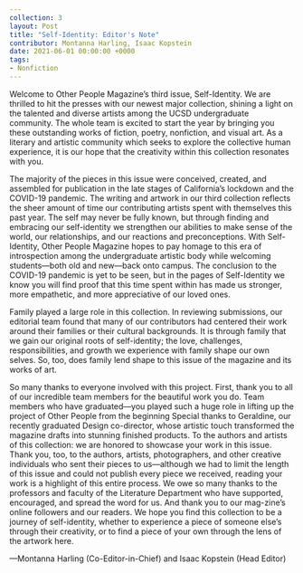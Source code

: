 ---
collection: 3
layout: Post
title: "Self-Identity: Editor's Note"
contributor: Montanna Harling, Isaac Kopstein
date: 2021-06-01 00:00:00 +0000
tags: 
- Nonfiction
---
Welcome to Other People Magazine’s third issue, Self-Identity. We are thrilled to hit the presses with our newest major collection, shining a light on the talented and diverse artists among the UCSD undergraduate community. The whole team is excited to start the year by bringing you these outstanding works of fiction, poetry, nonfiction, and visual art. As a literary and artistic community which seeks to explore the collective human experience, it is our hope that the creativity within this collection resonates with you.

The majority of the pieces in this issue were conceived, created, and assembled for publication in the late stages of California’s lockdown and the COVID-19 pandemic. The writing and artwork in our third collection reflects the sheer amount of time our contributing artists spent with themselves this past year. The self may never be fully known, but through finding and embracing our self-identity we strengthen our abilities to make sense of the world, our relationships, and our reactions and preconceptions. With Self-Identity, Other People Magazine hopes to pay homage to this era of introspection among the undergraduate artistic body while
welcoming students&mdash;both old and new&mdash;back onto campus. The conclusion to the COVID-19 pandemic is yet to be seen, but in the pages of Self-Identity we know you will find proof that this time spent within has made us stronger, more empathetic,
and more appreciative of our loved ones.

Family played a large role in this collection. In reviewing submissions, our editorial team found that many of our contributors had centered their work around their families or their cultural backgrounds. It is through family that we gain our original roots of self-identity; the love, challenges, responsibilities, and growth we experience with family shape our own selves. So, too, does family lend shape to this issue of the magazine and its works of art.

So many thanks to everyone involved with this project. First, thank you to all of our incredible team members for the beautiful work you do. Team members who have graduated—you played such a huge role in lifting up the project of Other People from the beginning Special thanks to Geraldine, our recently graduated Design co-director, whose artistic touch transformed the magazine drafts into stunning finished products. To the authors and artists of this collection: we are honored to showcase your work in this issue. Thank you, too, to the authors, artists, photographers, and other creative individuals who sent their pieces to us&mdash;although we had to limit the length of this issue and could not publish every piece we received, reading your work is a highlight of this entire process. We owe so many thanks to the professors and faculty of the Literature Department who have supported, encouraged, and spread the word for us. And thank you to our mag-zine’s online followers and our readers. We hope you find this collection to be a journey of self-identity, whether to experience a piece of someone else’s through their creativity, or to find a piece of your own through the lens of the artwork here.

&mdash;Montanna Harling (Co-Editor-in-Chief) and Isaac Kopstein (Head Editor)